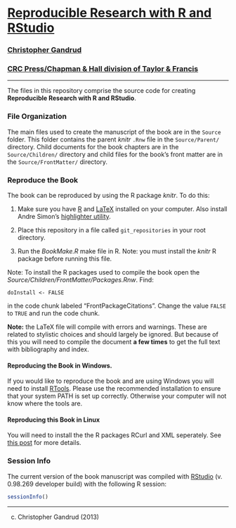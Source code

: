 # [Reproducible Research with R and RStudio](http://christophergandrud.github.io/RepResR-RStudio/)

### [Christopher Gandrud](http://christophergandrud.blogspot.com/p/biocontact.html)

### [CRC Press/Chapman & Hall division of Taylor & Francis](http://www.crcpress.com/product/isbn/9781466572843)


---

The files in this repository comprise the source code for creating **Reproducible Research with R and RStudio**.

### File Organization

The main files used to create the manuscript of the book are in the `Source` folder. This folder contains the parent *knitr* `.Rnw` file in the `Source/Parent/` directory. Child documents for the book chapters are in the `Source/Children/` directory and child files for the book's front matter are in the `Source/FrontMatter/` directory.

### Reproduce the Book

The book can be reproduced by using the R package *knitr*. To do this:

1. Make sure you have [R](http://www.r-project.org/) and [LaTeX](http://www.latex-project.org/ftp.html) installed on your computer. Also install Andre Simon's [highlighter utility](http://www.andre-simon.de/zip/download.html).

2. Place this repository in a file called `git_repositories` in your root directory.

3. Run the *BookMake.R* make file in R. Note: you must install the *knitr* R package before running this file.

Note: To install the R packages used to compile the book open the *Source/Children/FrontMatter/Packages.Rnw*. Find:

```
doInstall <- FALSE
```

in the code chunk labeled "FrontPackageCitations". Change the value `FALSE` to `TRUE` and run the code chunk.

**Note:** the LaTeX file will compile with errors and warnings. These are related to stylistic choices and should largely be ignored. But because of this you will need to compile the document **a few times** to get the full text with bibliography and index.

#### Reproducing the Book in Windows.

If you would like to reproduce the book and are using Windows you will need to install [RTools](http://cran.r-project.org/bin/windows/Rtools/installer.html). Please use the recommended installation to ensure that your system PATH is set up correctly. Otherwise your computer will not know where the tools are.

#### Reproducing this Book in Linux

You will need to install the the R packages RCurl and XML seperately. See [this post](https://github.com/cboettig/treeBASE/issues/5) for more details.

### Session Info
The current version of the book manuscript was compiled with [RStudio](http://www.rstudio.com/) (v. 0.98.269 developer build) with the following R session:

```r
sessionInfo()
```

---

(c) Christopher Gandrud (2013)
